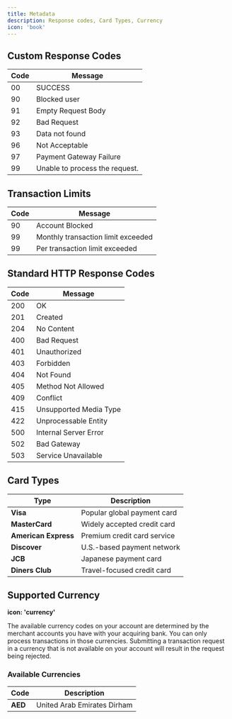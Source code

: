 ```yaml
---
title: Metadata
description: Response codes, Card Types, Currency
icon: 'book'
---
```


## Custom Response Codes

| Code  | Message                                |
|-------|----------------------------------------|
| 00    | SUCCESS                                |
| 90    | Blocked user                           |
| 91    | Empty Request Body                     |
| 92    | Bad Request                            |
| 93    | Data not found                         |
| 96    | Not Acceptable                         |
| 97    | Payment Gateway Failure                |
| 99    | Unable to process the request.         |

## Transaction Limits

| Code  | Message                                |
|-------|----------------------------------------|
| 90    | Account Blocked                        |
| 99    | Monthly transaction limit exceeded    |
| 99    | Per transaction limit exceeded        |

## Standard HTTP Response Codes

| Code  | Message                                |
|-------|----------------------------------------|
| 200   | OK                                     |
| 201   | Created                                |
| 204   | No Content                             |
| 400   | Bad Request                            |
| 401   | Unauthorized                           |
| 403   | Forbidden                              |
| 404   | Not Found                              |
| 405   | Method Not Allowed                     |
| 409   | Conflict                               |
| 415   | Unsupported Media Type                 |
| 422   | Unprocessable Entity                   |
| 500   | Internal Server Error                  |
| 502   | Bad Gateway                            |
| 503   | Service Unavailable                    |


## Card Types

| **Type**          | **Description**                 |
|-------------------|--------------------------------|
| **Visa**         | Popular global payment card    |
| **MasterCard**   | Widely accepted credit card    |
| **American Express** | Premium credit card service  |
| **Discover**     | U.S.-based payment network     |
| **JCB**          | Japanese payment card          |
| **Diners Club**  | Travel-focused credit card     |



## Supported Currency

**icon: 'currency'**

The available currency codes on your account are determined by the merchant accounts you have with your acquiring bank. You can only process transactions in those currencies. Submitting a transaction request in a currency that is not available on your account will result in the request being rejected.

### **Available Currencies**

| **Code** | **Description**                        |
|---------|--------------------------------------|
| **AED** | United Arab Emirates Dirham         |



